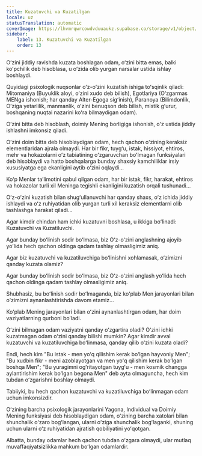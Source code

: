```yaml
---
title: Kuzatuvchi va Kuzatilgan
locale: uz
statusTranslation: automatic
coverImage: https://lhvmrqwrcowdvduuaukz.supabase.co/storage/v1/object/public/strapi-uploads/small_cover-tratado-de-psicologia-revolucionaria.webp-5e15e1cec4e0ebebcde5d7fc7565d8fd.webp
sidebar:
    label: 13. Kuzatuvchi va Kuzatilgan
    order: 13
---
```

Oʻzini jiddiy ravishda kuzata boshlagan odam, oʻzini bitta emas, balki koʻpchilik deb hisoblasa, u oʻzida olib yurgan narsalar ustida ishlay boshlaydi.

Quyidagi psixologik nuqsonlar oʻz-oʻzini kuzatish ishiga toʻsqinlik qiladi: Mitomaniya (Buyuklik aloyi, oʻzini xudo deb bilish), Egotlariya (Oʻzgarmas MENga ishonish; har qanday Alter-Egoga sigʻinish), Paranoya (Bilimdonlik, Oʻziga yetarlilik, manmanlik, oʻzini benuqson deb bilish, mistik gʻurur, boshqaning nuqtai nazarini koʻra bilmaydigan odam).

Oʻzini bitta deb hisoblash, doimiy Mening borligiga ishonish, oʻz ustida jiddiy ishlashni imkonsiz qiladi.

Oʻzini doim bitta deb hisoblaydigan odam, hech qachon oʻzining keraksiz elementlaridan ajrala olmaydi. Har bir fikr, tuygʻu, istak, hissiyot, ehtiros, mehr va hokazolarni oʻz tabiatining oʻzgaruvchan boʻlmagan funksiyalari deb hisoblaydi va hatto boshqalarga bunday shaxsiy kamchiliklar irsiy xususiyatga ega ekanligini aytib oʻzini oqlaydi...

Koʻp Menlar taʼlimotini qabul qilgan odam, har bir istak, fikr, harakat, ehtiros va hokazolar turli xil Meninga tegishli ekanligini kuzatish orqali tushunadi...

Oʻz-oʻzini kuzatish bilan shugʻullanuvchi har qanday shaxs, oʻz ichida jiddiy ishlaydi va oʻz ruhiyatidan olib yurgan turli xil keraksiz elementlarni olib tashlashga harakat qiladi...

Agar kimdir chindan ham ichki kuzatuvni boshlasa, u ikkiga boʻlinadi: Kuzatuvchi va Kuzatiluvchi.

Agar bunday boʻlinish sodir boʻlmasa, biz Oʻz-oʻzini anglashning ajoyib yoʻlida hech qachon oldinga qadam tashlay olmasligimiz aniq.

Agar biz kuzatuvchi va kuzatiluvchiga boʻlinishni xohlamasak, oʻzimizni qanday kuzata olamiz?

Agar bunday boʻlinish sodir boʻlmasa, biz Oʻz-oʻzini anglash yoʻlida hech qachon oldinga qadam tashlay olmasligimiz aniq.

Shubhasiz, bu boʻlinish sodir boʻlmaganda, biz koʻplab Men jarayonlari bilan oʻzimizni aynanlashtirishda davom etamiz...

Koʻplab Mening jarayonlari bilan oʻzini aynanlashtirgan odam, har doim vaziyatlarning qurboni boʻladi.

Oʻzini bilmagan odam vaziyatni qanday oʻzgartira oladi? Oʻzini ichki kuzatmagan odam oʻzini qanday bilishi mumkin? Agar kimdir avval kuzatuvchi va kuzatiluvchiga boʻlinmasa, qanday qilib oʻzini kuzata oladi?

Endi, hech kim "Bu istak - men yoʻq qilishim kerak boʻlgan hayvoniy Men"; "Bu xudbin fikr - meni azoblayotgan va men yoʻq qilishim kerak boʻlgan boshqa Men"; "Bu yuragimni ogʻritayotgan tuygʻu - men kosmik changga aylantirishim kerak boʻlgan begona Men" deb ayta olmaguncha, hech kim tubdan oʻzgarishni boshlay olmaydi.

Tabiiyki, bu hech qachon kuzatuvchi va kuzatiluvchiga boʻlinmagan odam uchun imkonsizdir.

Oʻzining barcha psixologik jarayonlarini Yagona, Individual va Doimiy Mening funksiyasi deb hisoblaydigan odam, oʻzining barcha xatolari bilan shunchalik oʻzaro bogʻlangan, ularni oʻziga shunchalik bogʻlaganki, shuning uchun ularni oʻz ruhiyatidan ajratish qobiliyatini yoʻqotgan.

Albatta, bunday odamlar hech qachon tubdan oʻzgara olmaydi, ular mutlaq muvaffaqiyatsizlikka mahkum boʻlgan odamlardir.

